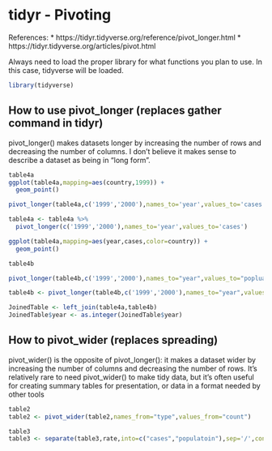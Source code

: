 # tidyr - Pivoting

References: 
* https://tidyr.tidyverse.org/reference/pivot_longer.html 
* https://tidyr.tidyverse.org/articles/pivot.html

Always need to load the proper library for what functions you plan to use. In this case, tidyverse will be loaded.
```{r}
library(tidyverse)
```

## How to use pivot_longer (replaces gather command in tidyr)

pivot_longer() makes datasets longer by increasing the number of rows and decreasing the number of columns. I don’t believe it makes sense to describe a dataset as being in “long form”.


```{r pivot_longer1}
table4a
ggplot(table4a,mapping=aes(country,1999)) +
  geom_point()

pivot_longer(table4a,c('1999','2000'),names_to='year',values_to='cases')

table4a <- table4a %>%
  pivot_longer(c('1999','2000'),names_to='year',values_to='cases')

ggplot(table4a,mapping=aes(year,cases,color=country)) +
  geom_point() 

```

```{r pivot_longer2}
table4b

pivot_longer(table4b,c('1999','2000'),names_to="year",values_to="popluation")

table4b <- pivot_longer(table4b,c('1999','2000'),names_to="year",values_to="popluation")

JoinedTable <- left_join(table4a,table4b)
JoinedTable$year <- as.integer(JoinedTable$year)
```


## How to pivot_wider (replaces spreading)

pivot_wider() is the opposite of pivot_longer(): it makes a dataset wider by increasing the number of columns and decreasing the number of rows. It’s relatively rare to need pivot_wider() to make tidy data, but it’s often useful for creating summary tables for presentation, or data in a format needed by other tools

```{r pivot_wider}
table2
table2 <- pivot_wider(table2,names_from="type",values_from="count")
```

```{r separating}
table3
table3 <- separate(table3,rate,into=c("cases","populatoin"),sep='/',convert=TRUE)
```





